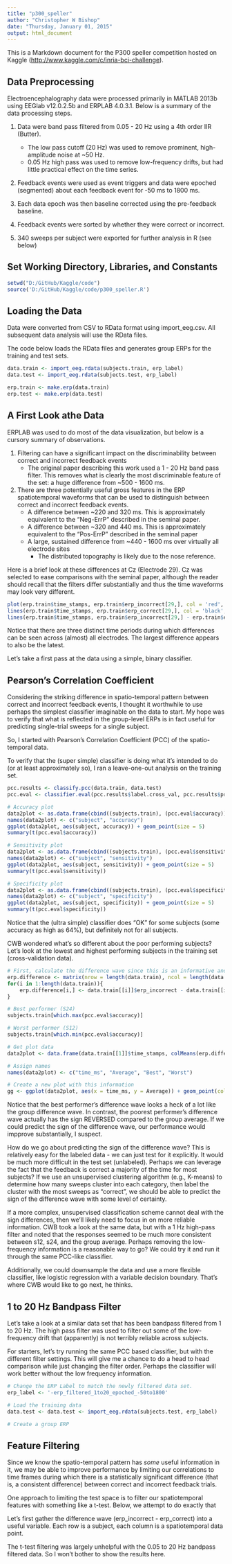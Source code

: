 ```yaml
---
title: "p300_speller"
author: "Christopher W Bishop"
date: "Thursday, January 01, 2015"
output: html_document
---
```


This is a Markdown document for the P300 speller competition hosted on Kaggle (<http://www.kaggle.com/c/inria-bci-challenge>).

Data Preprocessing
----------------

Electroencephalography data were processed primarily in MATLAB 2013b using EEGlab v12.0.2.5b and ERPLAB 4.0.3.1. Below is a summary of the data processing steps.

1. Data were band pass filtered from 0.05 - 20 Hz using a 4th order IIR (Butter).    
    + The low pass cutoff (20 Hz) was used to remove prominent, high-amplitude noise at ~50 Hz. 
    + 0.05 Hz high pass was used to remove low-frequency drifts, but had little practical effect on the time series.

2. Feedback events were used as event triggers and data were epoched (segmented) about each feedback event for -50 ms to 1800 ms. 

3. Each data epoch was then baseline corrected using the pre-feedback baseline.

4. Feedback events were sorted by whether they were correct or incorrect. 

5. 340 sweeps per subject were exported for further analysis in R (see below)

Set Working Directory, Libraries, and Constants
----------------
```r
setwd("D:/GitHub/Kaggle/code")
source('D:/GitHub/Kaggle/code/p300_speller.R')
```

Loading the Data
----------------

Data were converted from CSV to RData format using import_eeg.csv. All subsequent data analysis will use the RData files.

The code below loads the RData files and generates group ERPs for the training and test sets.

```r
data.train <- import_eeg.rdata(subjects.train, erp_label)
data.test <- import_eeg.rdata(subjects.test, erp_label)

erp.train <- make.erp(data.train)
erp.test <- make.erp(data.test)
```

A First Look athe Data
----------------

ERPLAB was used to do most of the data visualization, but below is a cursory summary of observations.

1. Filtering can have a significant impact on the discriminability between correct and incorrect feedback events
    + The original paper describing this work used a 1 - 20 Hz band pass filter. This removes what is clearly the most discriminable feature of the set: a huge difference from ~500 - 1600 ms. 

2. There are three potentially useful gross features in the ERP spatiotemporal waveforms that can be used to distinguish between correct and incorrect feedback events.
    + A difference between ~220 and 320 ms. This is approximately equivalent to the "Neg-ErrP" described in the seminal paper.
    + A difference between ~320 and 440 ms. This is approximately equivalent to the "Pos-ErrP" described in the seminal paper
    + A large, sustained difference from ~440 - 1600 ms over virtually all electrode sites
        + The distributed topography is likely due to the nose reference. 
        
Here is a brief look at these differences at Cz (Electrode 29). Cz was selected to ease comparisons with the seminal paper, although the reader should recall that the filters differ substantially and thus the time waveforms may look very different.

```r
plot(erp.train$time_stamps, erp.train$erp_incorrect[29,], col = 'red', lwd = 2, type = 'l')
lines(erp.train$time_stamps, erp.train$erp_correct[29,], col = 'black', lwd = 2)
lines(erp.train$time_stamps, erp.train$erp_incorrect[29,] - erp.train$erp_correct[29,], col = 'blue', lwd = 2)
```

Notice that there are three distinct time periods during which differences can be seen across (almost) all electrodes. The largest difference appears to also be the latest.

Let's take a first pass at the data using a simple, binary classifier.

Pearson's Correlation Coefficient
----------------

Considering the striking difference in spatio-temporal pattern between correct and incorrect feedback events, I thought it worthwhile to use perhaps the simplest classifier imaginable on the data to start. My hope was to verify that what is reflected in the group-level ERPs is in fact useful for predicting single-trial sweeps for a single subject.

So, I started with Pearson's Correlation Coefficient (PCC) of the spatio-temporal data.

To verify that the (super simple) classifier is doing what it's intended to do (or at least approximately so), I ran a leave-one-out analysis on the training set. 

```r


pcc.results <- classify.pcc(data.train, data.test)
pcc.eval <- classifier.eval(pcc.results$label.cross_val, pcc.results$prediction.cross_val)

# Accuracy plot
data2plot <- as.data.frame(cbind((subjects.train), (pcc.eval$accuracy)))
names(data2plot) <- c("subject", "accuracy")
ggplot(data2plot, aes(subject, accuracy)) + geom_point(size = 5)
summary(t(pcc.eval$accuracy))

# Sensitivity plot
data2plot <- as.data.frame(cbind((subjects.train), (pcc.eval$sensitivity)))
names(data2plot) <- c("subject", "sensitivity")
ggplot(data2plot, aes(subject, sensitivity)) + geom_point(size = 5)
summary(t(pcc.eval$sensitivity))

# Specificity plot
data2plot <- as.data.frame(cbind((subjects.train), (pcc.eval$specificity)))
names(data2plot) <- c("subject", "specificity")
ggplot(data2plot, aes(subject, specificity)) + geom_point(size = 5)
summary(t(pcc.eval$specificity))
```
Notice that the (ultra simple) classifier does "OK" for some subjects (some accuracy as high as 64%), but definitely not for all subjects. 

CWB wondered what's so different about the poor performing subjects? Let's look at the lowest and highest performing subjects in the training set (cross-validation data).

```r

# First, calculate the difference wave since this is an informative and concise metric.
erp.difference <- matrix(nrow = length(data.train), ncol = length(data.train[[1]]$erp_correct))
for(i in 1:length(data.train)){
    erp.difference[i,] <- data.train[[i]]$erp_incorrect - data.train[[i]]$erp_correct
}

# Best performer (S24)
subjects.train[which.max(pcc.eval$accuracy)]

# Worst performer (S12)
subjects.train[which.min(pcc.eval$accuracy)]

# Get plot data
data2plot <- data.frame(data.train[[1]]$time_stamps, colMeans(erp.difference), erp.difference[which.max(pcc.eval$accuracy),], erp.difference[which.min(pcc.eval$accuracy),])

# Assign names
names(data2plot) <- c("time_ms", "Average", "Best", "Worst")

# Create a new plot with this information
gg <- ggplot(data2plot, aes(x = time_ms, y = Average)) + geom_point(colour = 'black', size = 2) + geom_point(aes(x = time_ms, y = Best), colour = 'green') + geom_point(aes(x = time_ms, y = Worst), colour = 'red')
```

Notice that the best performer's difference wave looks a heck of a lot like the group difference wave. In contrast, the poorest performer's difference wave actually has the sign REVERSED compared to the group average. If we could predict the sign of the difference wave, our performance would impprove substantially, I suspect.

How do we go about predicting the sign of the difference wave? This is relatively easy for the labeled data - we can just test for it explicitly. It would be much more difficult in the test set (unlabeled). Perhaps we can leverage the fact that the feedback is correct a majority of the time for most subjects? If we use an unsupervised clustering algorithm (e.g., K-means) to determine how many sweeps cluster into each category, then label the cluster with the most sweeps as "correct", we should be able to predict the sign of the difference wave with some level of certainty. 

If a more complex, unsupervised classification scheme cannot deal with the sign differences, then we'll likely need to focus in on more reliable information. CWB took a look at the same data, but with a 1 Hz high-pass filter and noted that the responses seemed to be much more consistent between s12, s24, and the group average. Perhaps removing the low-frequency information is a reasonable way to go? We could try it and run it through the same PCC-like classifier. 

Additionally, we could downsample the data and use a more flexible classifier, like logistic regression with a variable decision boundary. That's where CWB would like to go next, he thinks. 

1 to 20 Hz Bandpass Filter
-------

Let's take a look at a similar data set that has been bandpass filtered from 1 to 20 Hz. The high pass filter was used to filter out some of the low-frequency drift that (apparently) is not terribly reliable across subjects. 

For starters, let's try running the same PCC based classifier, but with the different filter settings. This will give me a chance to do a head to head comparison while just changing the filter order. Perhaps the classifier will work better without the low frequency information. 

```r

# Change the ERP Label to match the newly filtered data set. 
erp_label <- '-erp_filtered_1to20_epoched_-50to1800'

# Load the training data
data.test <- data.test <- import_eeg.rdata(subjects.test, erp_label)

# Create a group ERP

```

Feature Filtering
--------

Since we know the spatio-temporal pattern has *some* useful information in it, we may be able to improve performance by limiting our correlations to time frames during which there is a statistically significant difference (that is, a consistent difference) between correct and incorrect feedback trials.

One approach to limiting the test space is to filter our spatiotemporal features with something like a t-test. Below, we attempt to do exactly that

Let's first gather the difference wave (erp_incorrect - erp_correct) into a useful variable. Each row is a subject, each column is a spatiotemporal data point.

The t-test filtering was largely unhelpful with the 0.05 to 20 Hz bandpass filtered data. So I won't bother to show the results here. 


